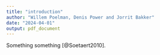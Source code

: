 ```yaml
---
title: "introduction"
author: "Willem Poelman, Denis Power and Jorrit Bakker"
date: "2024-04-01"
output: pdf_document
---
```


Something something [@Soetaert2010].